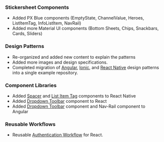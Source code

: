 ### Stickersheet Components

-   Added PX Blue components (EmptyState, ChannelValue, Heroes, ListItemTag, InfoListItem, NavRail)
-   Added more Material UI components (Bottom Sheets, Chips, Snackbars, Cards, Sliders)

### Design Patterns

-   Re-organized and added new content to explain the patterns
-   Added more images and design specifications.
-   Completed migration of [Angular](https://github.com/pxblue/angular-design-patterns), [Ionic](https://github.com/pxblue/ionic-design-patterns), and [React Native](https://github.com/pxblue/react-native-design-patterns) design patterns into a single example repository.

### Component Libraries

-   Added [Spacer](https://pxblue-components.github.io/react-native/?path=/info/components-documentation--spacer) and [List Item Tag](https://pxblue-components.github.io/react-native/?path=/info/components-documentation--list-item-tag) components to React Native
-   Added [Dropdown Toolbar](https://pxblue-components.github.io/react/?path=/info/components-dropdown-toolbar--get-read-me-story) component to React
-   Added [Dropdown Toolbar](https://pxblue-components.github.io/angular/?path=/info/components-dropdown-toolbar--readme) component and Nav-Rail component to Angular

### Reusable Workflows

-   Reusable [Authentication Workflow](https://www.npmjs.com/package/@pxblue/react-auth-workflow) for React.
